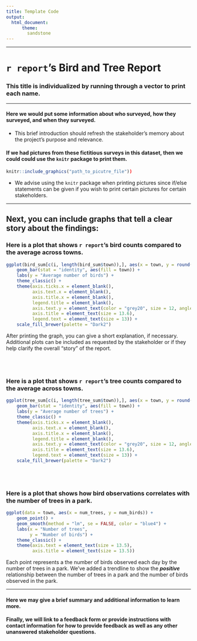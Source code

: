 ```yaml
---
title: Template Code
output: 
  html_document:
      theme:
        sandstone
---
```

<hr>  
# `r report`'s Bird and Tree Report
### This title is individualized by running through a vector to print each name.

<hr>  
#### Here we would put some information about who surveyed, how they surveyed, and when they surveyed. 
  - This brief introduction should refresh the stakeholder's memory about the project's purpose and relevance.
  
#### If we had pictures from these fictitious surveys in this dataset, then we could could use the `knitr` package to print them.
  
```r
knitr::include_graphics("path_to_picutre_file"))
```
  - We advise using the `knitr` package when printing pictures since if/else statements can be given if you wish to print certain pictures for certain stakeholders.

<hr>  

## Next, you can include graphs that tell a clear story about the findings:

### Here is a plot that shows `r report`'s bird counts compared to the average across towns.  
```r
ggplot(bird_sum[c(i, length(bird_sum$town)),], aes(x = town, y = round(as.numeric(mean_birds), digits = 0))) +
    geom_bar(stat = "identity", aes(fill = town)) +
    labs(y = "Average number of birds") +
    theme_classic() +
    theme(axis.ticks.x = element_blank(),
          axis.text.x = element_blank(),
          axis.title.x = element_blank(),
          legend.title = element_blank(),
          axis.text.y = element_text(color = "grey20", size = 12, angle = 0, hjust = .5, vjust = .5, face = "plain"),
          axis.title = element_text(size = 13.6),
          legend.text = element_text(size = 13)) +
    scale_fill_brewer(palette = "Dark2")
```
  
After printing the graph, you can give a short explanation, if necessary. Additional plots can be included as requested by the stakeholder or if they help clarify the overall "story" of the report.

<br>
<br>

### Here is a plot that shows `r report`'s tree counts compared to the average across towns. 
```r
ggplot(tree_sum[c(i, length(tree_sum$town)),], aes(x = town, y = round(as.numeric(mean_trees), digits = 0))) +
    geom_bar(stat = "identity", aes(fill = town)) +
    labs(y = "Average number of trees") +
    theme_classic() +
    theme(axis.ticks.x = element_blank(),
          axis.text.x = element_blank(),
          axis.title.x = element_blank(),
          legend.title = element_blank(),
          axis.text.y = element_text(color = "grey20", size = 12, angle = 0, hjust = .5, vjust = .5, face = "plain"),
          axis.title = element_text(size = 13.6),
          legend.text = element_text(size = 13)) +
    scale_fill_brewer(palette = "Dark2")
```

<br>
<br>

### Here is a plot that shows how bird observations correlates with the number of trees in a park.
```r
ggplot(data = town, aes(x = num_trees, y = num_birds)) +
    geom_point() +
    geom_smooth(method = "lm", se = FALSE, color = "blue4") +
    labs(x = "Number of trees",
         y = "Number of birds") +
    theme_classic() +
    theme(axis.text = element_text(size = 13.5),
          axis.title = element_text(size = 13.5))
```
Each point represents a the number of birds observed each day by the number of trees in a park. We've added a trendline to show the **_positive_** relationship between the number of trees in a park and the number of birds observed in the park.   
  
  
<hr>  

#### Here we may give a brief summary and additional information to learn more.
  
  
#### Finally, we will link to a feedback form or provide instructions with contact information for how to provide feedback as well as any other unanswered stakeholder questions.